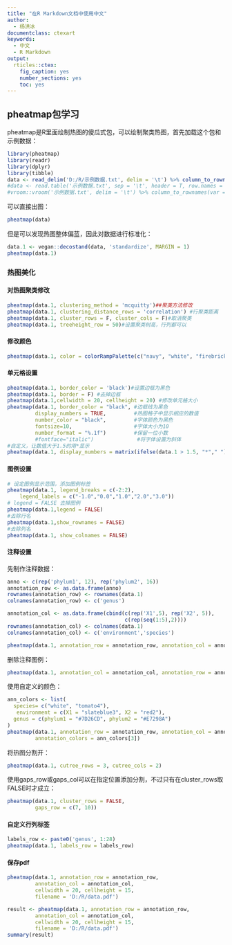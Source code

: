 ```yaml
---
title: "在R Markdown文档中使用中文"
author:
  - 杨洪冰
documentclass: ctexart
keywords:
  - 中文
  - R Markdown
output:
  rticles::ctex:
    fig_caption: yes
    number_sections: yes
    toc: yes
---
```


## pheatmap包学习

pheatmap是R里面绘制热图的傻瓜式包，可以绘制聚类热图，首先加载这个包和示例数据：

```r
library(pheatmap)
library(readr)
library(dplyr)
library(tibble)
data <- read_delim('D:/R/示例数据.txt', delim = '\t') %>% column_to_rownames(var = 'genus')
#data <- read.table('示例数据.txt', sep = '\t', header = T, row.names = 1)
#vroom::vroom('示例数据.txt', delim = '\t') %>% column_to_rownames(var = 'genus')
```

可以直接出图：

```r
pheatmap(data)
```

但是可以发现热图整体偏蓝，因此对数据进行标准化：

```r
data.1 <- vegan::decostand(data, 'standardize', MARGIN = 1)
pheatmap(data.1)
```

### 热图美化

#### 对热图聚类修改

```r
pheatmap(data.1, clustering_method = 'mcquitty')##聚类方法修改
pheatmap(data.1, clustering_distance_rows = 'correlation') #行聚类距离
pheatmap(data.1, cluster_rows = F, cluster_cols = F)#取消聚类
pheatmap(data.1, treeheight_row = 50)#设置聚类树高，行列都可以
```

#### 修改颜色

```r
pheatmap(data.1, color = colorRampPalette(c("navy", "white", "firebrick3"))(50)) #修改颜色
```

#### 单元格设置

```r
pheatmap(data.1, border_color = 'black')#设置边框为黑色
pheatmap(data.1, border = F) #去掉边框
pheatmap(data.1,cellwidth = 20, cellheight = 20) #修改单元格大小
pheatmap(data.1, border_color = "black", #边框线为黑色
         display_numbers = TRUE,         #热图格子中显示相应的数值
         number_color = "black",         #字体颜色为黑色
         fontsize=10,                    #字体大小为10
         number_format = "%.1f")         #保留一位小数
         #fontface="italic")              #将字体设置为斜体
#自定义，让数值大于1.5的用*显示
pheatmap(data.1, display_numbers = matrix(ifelse(data.1 > 1.5, "*"," "), nrow(data.1)))
```

#### 图例设置

```r
# 设定图例显示范围，添加图例标签
pheatmap(data.1, legend_breaks = c(-2:2), 
    legend_labels = c("-1.0","0.0","1.0","2.0","3.0"))  
# legend = FALSE 去掉图例
pheatmap(data.1,legend = FALSE)
#去除行名
pheatmap(data.1,show_rownames = FALSE)
#去除列名
pheatmap(data.1, show_colnames = FALSE)
```

#### 注释设置

先制作注释数据：

```r
anno <- c(rep('phylum1', 12), rep('phylum2', 16))
annotation_row <- as.data.frame(anno)
rownames(annotation_row) <- rownames(data.1)
colnames(annotation_row) <- c('genus')

annotation_col <- as.data.frame(cbind(c(rep('X1',5), rep('X2', 5)), 
                                      c(rep(seq(1:5),2))))
rownames(annotation_col) <- colnames(data.1)
colnames(annotation_col) <- c('environment','species')

pheatmap(data.1, annotation_row = annotation_row, annotation_col = annotation_col)
```

删除注释图例：

```r
pheatmap(data.1, annotation_col = annotation_col, annotation_row = annotation_row, annotation_legend = FALSE)
```

使用自定义的颜色：

```r
ann_colors <- list(
  species= c("white", "tomato4"),
   environment = c(X1 = "slateblue3", X2 = "red2"),
  genus = c(phylum1 = "#7D26CD", phylum2 = "#E7298A")
)
pheatmap(data.1, annotation_row = annotation_row, annotation_col = annotation_col, 
         annotation_colors = ann_colors[3])
```

将热图分割开：

```r
pheatmap(data.1, cutree_rows = 3, cutree_cols = 2)
```

使用gaps_row或gaps_col可以在指定位置添加分割，不过只有在cluster_rows取FALSE时才成立：

```r
pheatmap(data.1, cluster_rows = FALSE,
         gaps_row = c(7, 10))
```

#### 自定义行列标签

```r
labels_row <- paste0('genus', 1:28)
pheatmap(data.1, labels_row = labels_row)
```

#### 保存pdf

```r
pheatmap(data.1, annotation_row = annotation_row, 
         annotation_col = annotation_col,
         cellwidth = 20, cellheight = 15,
         filename = 'D:/R/data.pdf')
```

```r
result <- pheatmap(data.1, annotation_row = annotation_row, 
         annotation_col = annotation_col,
         cellwidth = 20, cellheight = 15,
         filename = 'D:/R/data.pdf')
summary(result)
```